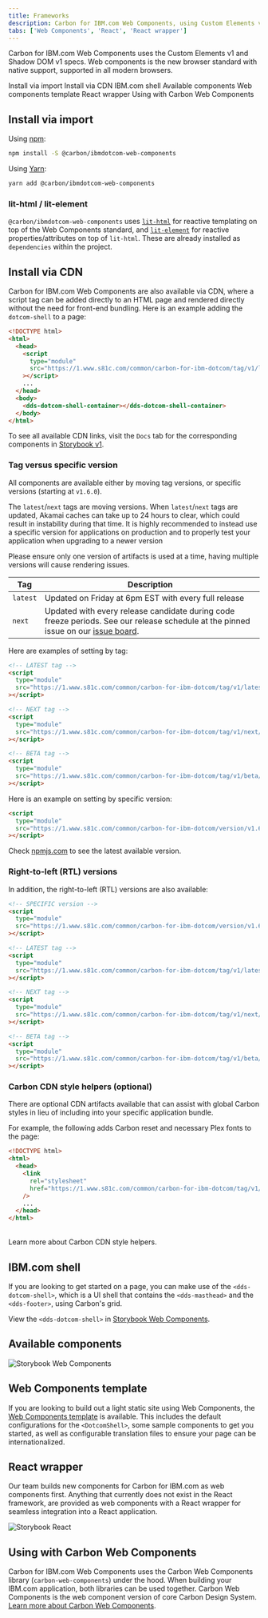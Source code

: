 ```yaml
---
title: Frameworks
description: Carbon for IBM.com Web Components, using Custom Elements v1 and Shadow DOM v1 specs.
tabs: ['Web Components', 'React', 'React wrapper']
---
```



<PageDescription>

Carbon for IBM.com Web Components uses the Custom Elements v1 and Shadow DOM v1 specs. Web components is the new browser
standard with native support, supported in all modern browsers.

</PageDescription>

<AnchorLinks>
  <AnchorLink>Install via import</AnchorLink>
  <AnchorLink>Install via CDN</AnchorLink>
  <AnchorLink>IBM.com shell</AnchorLink>
  <AnchorLink>Available components</AnchorLink>
  <AnchorLink>Web components template</AnchorLink>
  <AnchorLink>React wrapper</AnchorLink>
  <AnchorLink>Using with Carbon Web Components</AnchorLink>
</AnchorLinks>

## Install via import

Using [npm](https://www.npmjs.com/):

```bash
npm install -S @carbon/ibmdotcom-web-components
```

Using [Yarn](https://yarnpkg.com/en/):

```bash
yarn add @carbon/ibmdotcom-web-components
```

### lit-html / lit-element

`@carbon/ibmdotcom-web-components` uses [`lit-html`](https://lit-html.polymer-project.org) for reactive templating on
top of the Web Components standard, and [`lit-element`](https://lit-element.polymer-project.org) for reactive
properties/attributes on top of `lit-html`. These are already installed as `dependencies` within the project.

## Install via CDN

Carbon for IBM.com Web Components are also available via CDN, where a script tag can be added directly to an HTML page
and rendered directly without the need for front-end bundling. Here is an example adding the `dotcom-shell` to a page:

```html
<!DOCTYPE html>
<html>
  <head>
    <script
      type="module"
      src="https://1.www.s81c.com/common/carbon-for-ibm-dotcom/tag/v1/latest/dotcom-shell.min.js"
    ></script>
    ...
  </head>
  <body>
    <dds-dotcom-shell-container></dds-dotcom-shell-container>
  </body>
</html>
```

To see all available CDN links, visit the `Docs` tab for the corresponding components in [Storybook v1](https://www.ibm.com/standards/carbon/v1/web-components).

### Tag versus specific version

All components are available either by moving tag versions, or specific versions (starting at `v1.6.0`).

The `latest`/`next` tags are moving versions. When `latest`/`next` tags are updated, Akamai caches can take up to 24 hours to clear, which could result in instability during that time. It is highly recommended to instead use a specific version for applications on production and to properly test your application when upgrading to a newer version

Please ensure only one version of artifacts is used at a time, having multiple versions will cause rendering issues.

| Tag      | Description                                                                                                                                                                                               |
| -------- | --------------------------------------------------------------------------------------------------------------------------------------------------------------------------------------------------------- |
| `latest` | Updated on Friday at 6pm EST with every full release                                                                                                                                                      |
| `next`   | Updated with every release candidate during code freeze periods. See our release schedule at the pinned issue on our [issue board](https://github.com/carbon-design-system/carbon-for-ibm-dotcom/issues). |

Here are examples of setting by tag:

```html
<!-- LATEST tag -->
<script
  type="module"
  src="https://1.www.s81c.com/common/carbon-for-ibm-dotcom/tag/v1/latest/dotcom-shell.min.js"
></script>

<!-- NEXT tag -->
<script
  type="module"
  src="https://1.www.s81c.com/common/carbon-for-ibm-dotcom/tag/v1/next/dotcom-shell.min.js"
></script>

<!-- BETA tag -->
<script
  type="module"
  src="https://1.www.s81c.com/common/carbon-for-ibm-dotcom/tag/v1/beta/dotcom-shell.min.js"
></script>
```

Here is an example on setting by specific version:

```html
<script
  type="module"
  src="https://1.www.s81c.com/common/carbon-for-ibm-dotcom/version/v1.6.0/dotcom-shell.rtl.min.js"
></script>
```

Check [npmjs.com](https://www.npmjs.com/package/@carbon/ibmdotcom-web-components) to see the latest available version.

### Right-to-left (RTL) versions

In addition, the right-to-left (RTL) versions are also available:

```html
<!-- SPECIFIC version -->
<script
  type="module"
  src="https://1.www.s81c.com/common/carbon-for-ibm-dotcom/version/v1.6.0/dotcom-shell.rtl.min.js"
></script>

<!-- LATEST tag -->
<script
  type="module"
  src="https://1.www.s81c.com/common/carbon-for-ibm-dotcom/tag/v1/latest/dotcom-shell.rtl.min.js"
></script>

<!-- NEXT tag -->
<script
  type="module"
  src="https://1.www.s81c.com/common/carbon-for-ibm-dotcom/tag/v1/next/dotcom-shell.rtl.min.js"
></script>

<!-- BETA tag -->
<script
  type="module"
  src="https://1.www.s81c.com/common/carbon-for-ibm-dotcom/tag/v1/beta/dotcom-shell.rtl.min.js"
></script>
```

### Carbon CDN style helpers (optional)

There are optional CDN artifacts available that can assist with global Carbon
styles in lieu of including into your specific application bundle.

For example, the following adds Carbon reset and necessary Plex fonts to the page:

```html
<!DOCTYPE html>
<html>
  <head>
    <link
      rel="stylesheet"
      href="https://1.www.s81c.com/common/carbon-for-ibm-dotcom/tag/v1/latest/plex.css"
    />
    ...
  </head>
</html>
```

<br />
Learn more about <Link to="/developing/carbon-cdn-style-helpers">
  Carbon CDN style helpers.
</Link>

## IBM.com shell

If you are looking to get started on a page, you can make use of the `<dds-dotcom-shell>`, which is a UI shell that
contains the `<dds-masthead>` and the `<dds-footer>`, using Carbon's grid.

View the `<dds-dotcom-shell>` in [Storybook Web Components](http://www.ibm.com/standards/carbon/v1/web-components/?path=/story/components-dotcom-shell--default).

## Available components

<Row className="resource-card-group">

<Column colMd={4} colLg={4} noGutterSm>
<ResourceCard
  subTitle="Carbon for IBM.com Storybook Web Components"
  href="https://www.ibm.com/standards/carbon/v1/web-components/"
  target="_blank"
>

![Storybook Web Components](./../../../images/icon/web-components-icon.svg)

</ResourceCard>
</Column>
</Row>

## Web Components template

If you are looking to build out a light static site using Web Components, the
[Web Components template](https://github.com/carbon-design-system/carbon-for-ibm-dotcom-web-components-template) is available.
This includes the default configurations for the `<DotcomShell>`, some sample components to get you started, as well as
configurable translation files to ensure your page can be internationalized.

## React wrapper

Our team builds new components for Carbon for IBM.com as web components first. Anything that currently does not exist
in the <Link to="/developing/frameworks/react">React</Link> framework, are provided as web components with a React
wrapper for seamless integration into a React application.

<Row className="resource-card-group">

<Column colMd={4} colLg={4} noGutterSm>
<ResourceCard
  subTitle="Carbon for IBM.com Storybook Web Components with React"
  href="https://www.ibm.com/standards/carbon/v1/web-components/react/"
  target="_blank"
>

![Storybook React](./../../../images/icon/react-icon.svg)

</ResourceCard>
</Column>
</Row>

## Using with Carbon Web Components

Carbon for IBM.com Web Components uses the Carbon Web Components library (`carbon-web-components`) under the hood.
When building your IBM.com application, both libraries can be used together. Carbon Web Components is the web component
version of core Carbon Design System. [Learn more about Carbon Web Components](https://carbondesignsystem.com/developing/frameworks/web-components).
